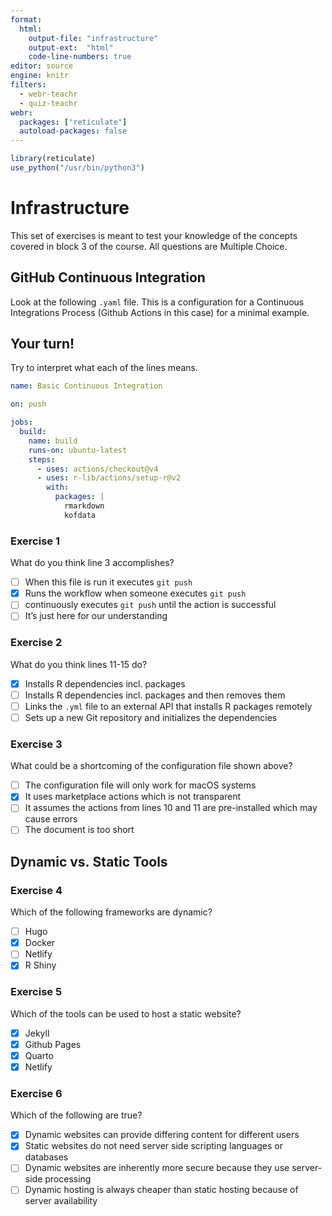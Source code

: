 ```yaml
---
format:
  html: 
    output-file: "infrastructure"
    output-ext:  "html"
    code-line-numbers: true
editor: source
engine: knitr
filters:
  - webr-teachr
  - quiz-teachr
webr:
  packages: ["reticulate"]
  autoload-packages: false
---
```


```r
library(reticulate)
use_python("/usr/bin/python3")
```

# Infrastructure

This set of exercises is meant to test your knowledge of the concepts covered in block 3 of the course. All questions are Multiple Choice.

## GitHub Continuous Integration 

Look at the following `.yaml` file. This is a configuration for a Continuous Integrations Process (Github Actions in this case) for a minimal example.

::: {.callout-caution}
## Your turn!
Try to interpret what each of the lines means.
:::

```yaml
name: Basic Continuous Integration

on: push

jobs:
  build:
    name: build
    runs-on: ubuntu-latest
    steps:
      - uses: actions/checkout@v4
      - uses: r-lib/actions/setup-r@v2
        with:
          packages: |
            rmarkdown
            kofdata
```


### Exercise 1

What do you think line 3 accomplishes?

:::{.quiz-multichoice}
- [ ] [When this file is run it executes `git push` ]{hint="x"}
- [X] [Runs the workflow when someone executes `git push`]{hint="o"}
- [ ] [continuously executes `git push` until the action is successful]{hint="x"}
- [ ] [It's just here for our understanding]{hint="x"}
:::

### Exercise 2
<!-- TODO: get line numbering in yml -->
What do you think lines 11-15 do?

:::{.quiz-multichoice}
- [X] [Installs R dependencies incl. packages]{hint="o"}
- [ ] [Installs R dependencies incl. packages and then removes them]{hint="x"}
- [ ] [Links the `.yml` file to an external API that installs R packages remotely]{hint="x"}
- [ ] [Sets up a new Git repository and initializes the dependencies]{hint="x"}
:::

### Exercise 3

What could be a shortcoming of the configuration file shown above?

:::{.quiz-multichoice}
- [ ] [The configuration file will only work for macOS systems]{hint="x"}
- [X] [It uses marketplace actions which is not transparent]{hint="o"}
- [ ] [It assumes the actions from lines 10 and 11 are pre-installed which may cause errors]{hint="x"}
- [ ] [The document is too short]{hint="x"}
:::


## Dynamic vs. Static Tools

### Exercise 4 
<!-- wording vague... -->
Which of the following frameworks are dynamic?

:::{.quiz-multichoice}
- [ ] [Hugo]{hint="x"}
- [X] [Docker]{hint="o"}
- [ ] [Netlify]{hint="x"}
- [X] [R Shiny]{hint="o"}
:::

### Exercise 5 

Which of the tools can be used to host a static website?

:::{.quiz-multichoice}
- [X] [Jekyll]{hint="o"}
- [X] [Github Pages]{hint="o"}
- [X] [Quarto]{hint="o"}
- [X] [Netlify]{hint="o"}
:::


### Exercise 6

Which of the following are true?

:::{.quiz-multichoice}
- [X] [Dynamic websites can provide differing content for different users]{hint="x"} 
- [X] [Static websites do not need server side scripting languages or databases]{hint="x"}
- [ ] [Dynamic websites are inherently more secure because they use server-side processing]{hint="o"}
- [ ] [Dynamic hosting is always cheaper than static hosting because of server availability]{hint="o"}
:::